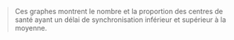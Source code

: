 > Ces graphes montrent le nombre et la proportion des centres de santé ayant un délai de synchronisation inférieur et supérieur à la moyenne.
